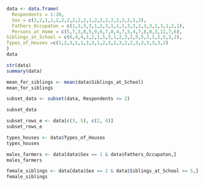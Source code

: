 
```r
data <- data.frame(
  Respondents = 1:20, 
  Sex = c(2,2,1,2,2,2,2,2,2,2,1,2,2,2,2,2,2,2,1,2),
  Fathers_Occupaton = c(1,3,3,3,1,2,3,1,1,1,3,2,1,3,3,1,3,1,2,1),
  Persons_at_Home = c(5,7,3,8,5,9,6,7,8,4,7,5,4,7,8,8,3,11,7,6), 
Siblings_at_School = c(6,4,4,1,2,1,5,3,1,2,3,2,5,5,2,1,2,5,3,2),
Types_of_Houses =c(1,2,3,1,1,3,3,1,2,3,2,3,2,2,3,3,3,3,3,2)
)
data
```

```r
str(data)
summary(data)
```

```r
mean_for_siblings <- mean(data$Siblings_at_School)
mean_for_siblings
```

```r
subset_data <- subset(data, Respondents <= 2)

subset_data
```

```r
subset_rows_e <- data[c(3, 5), c(2, 4)]
subset_rows_e
```

```r
types_houses <- data$Types_of_Houses
types_houses
```

```r
males_farmers <- data[data$Sex == 1 & data$Fathers_Occupaton,]
males_farmers
```

```r
female_siblings <- data[data$Sex == 2 & data$Siblings_at_School >= 5,]
female_siblings
```